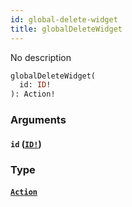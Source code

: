 ```yaml
---
id: global-delete-widget
title: globalDeleteWidget
---
```


No description

```graphql
globalDeleteWidget(
  id: ID!
): Action!

```

### Arguments

#### `id` ([`ID!`](/graphql/scalars/id))

### Type

#### [`Action`](/graphql/objects/action)
